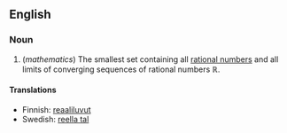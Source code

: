 ==English==

===Noun===

# (''mathematics'') The smallest set containing all [[rational numbers]] and all limits of converging sequences of rational numbers <math>\mathbb{R}</math>.

====Translations====
*Finnish: [[reaaliluvut]]
*Swedish: [[reella tal]]
